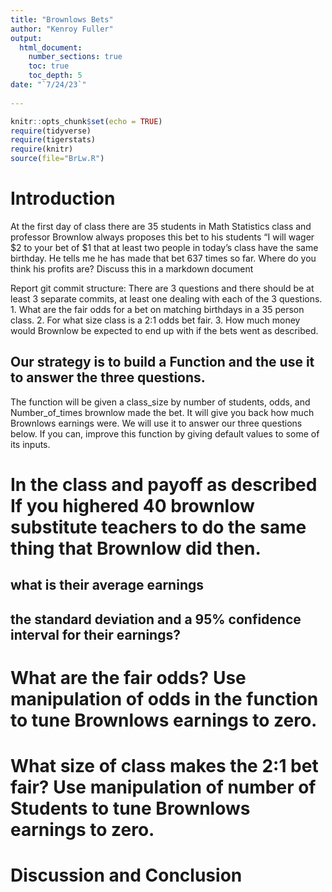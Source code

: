 ```yaml
---
title: "Brownlows Bets"
author: "Kenroy Fuller"
output: 
  html_document:
    number_sections: true
    toc: true
    toc_depth: 5
date: "`7/24/23`"    
    
---
```

```r
knitr::opts_chunk$set(echo = TRUE)
require(tidyverse)
require(tigerstats)
require(knitr)
source(file="BrLw.R")
```


<!-- We recommend you use git branches -- create a separate branch for each major section i.e. Introduction, Methods, Results, Inferential Results, and Discussion and Conclusions - leave the YAML block untouched until the final merge where you put in your own name !-->

# Introduction

<!--In this section you explain what you are trying to show.  Where did the data come from?  What is the research or other question you are trying to answer?!-->

 At the first day of class there are 35 students in Math Statistics class and professor Brownlow always proposes this bet to his students "I will wager $2 to your bet of $1 that at least two people in today's class have  the same birthday.  He tells me he has made that bet 637 times so far. Where do you think his profits are? Discuss this in a markdown document
 
Report git commit structure:
There are 3 questions and there should be at least 3 separate commits, at least one dealing with each of the 3 questions.
1. What are the fair odds for a bet on matching birthdays in a 35 person class.
2. For what size class is a 2:1 odds bet fair.
3. How much money would Brownlow be expected to end up with if the bets went as described.

## Our strategy is to build a Function and the use it to answer the three questions. 

The function will be given a class_size by number of students, odds, and Number_of_times brownlow made the bet.  It will give you back how much Brownlows earnings were. We will use it to answer our three questions below. If you can, improve this function by giving default values to some of its inputs. 

# In the class and payoff as described  If you highered 40 brownlow substitute teachers to do the same thing that Brownlow did then.
## what is their average earnings
## the standard deviation and a 95% confidence interval for their earnings?
  
<!--Explain and display your method of coming up with a 95% confidence interval of  professor Brownlows winnings (or losings)-->


# What are the fair odds? Use manipulation of odds in the function to tune Brownlows earnings to zero. 


<!--Decide on your methods:  In this section explain the approach you will take to attack the issue --- how will you decide on a likely estimate of professor Brownlow's earnings or losses after 637 bets. Also explain how you construct a 95% confidence interval about your estimate of his winnings !-->




# What size of class makes the 2:1 bet fair?  Use manipulation of number of Students to tune Brownlows earnings to zero.

<!--Explain and display the results of your method of coming up with the estimate of professor Brownlows betting profits!-->








# Discussion and Conclusion

<!--Discussion and conclusion here.  If professor Brownlow is consistantly making or losing money how could he change his payout so that his profits center on zero?  Also discuss what size his class should be in order to have his current scheme balance at zero profit.!-->

